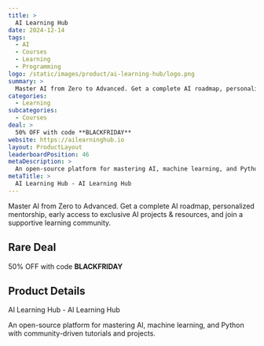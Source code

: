 ```yaml
---
title: >
  AI Learning Hub
date: 2024-12-14
tags:
  - AI
  - Courses
  - Learning
  - Programming
logo: /static/images/product/ai-learning-hub/logo.png
summary: >
  Master AI from Zero to Advanced. Get a complete AI roadmap, personalized mentorship, early access to exclusive AI projects & resources, and join a supportive learning community.
categories:
  - Learning
subcategories:
  - Courses
deal: >
  50% OFF with code **BLACKFRIDAY**
website: https://ailearninghub.io
layout: ProductLayout
leaderboardPosition: 46
metaDescription: >
  An open-source platform for mastering AI, machine learning, and Python with community-driven tutorials and projects.
metaTitle: >
  AI Learning Hub - AI Learning Hub
---
```

Master AI from Zero to Advanced. Get a complete AI roadmap, personalized mentorship, early access to exclusive AI projects & resources, and join a supportive learning community.

## Rare Deal

50% OFF with code **BLACKFRIDAY**

## Product Details

AI Learning Hub - AI Learning Hub

An open-source platform for mastering AI, machine learning, and Python with community-driven tutorials and projects.
